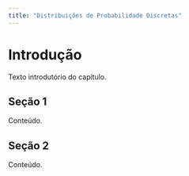 ```yaml
---
title: "Distribuições de Probabilidade Discretas"
---
```


# Introdução

Texto introdutório do capítulo.

## Seção 1

Conteúdo.

## Seção 2

Conteúdo.

